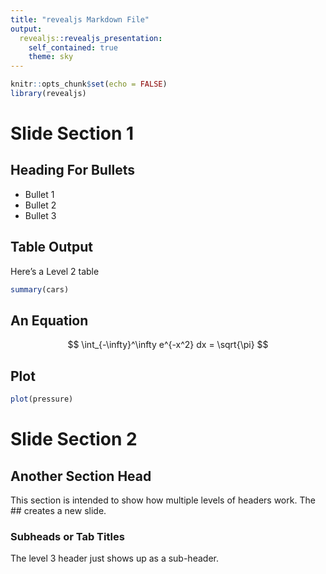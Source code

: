 ```yaml
---
title: "revealjs Markdown File"
output: 
  revealjs::revealjs_presentation:
    self_contained: true
    theme: sky
---
```


```r
knitr::opts_chunk$set(echo = FALSE)
library(revealjs)
```

# Slide Section 1 {data-background=images/sf-image.jpg data-background-size=100%}

## Heading For Bullets

- Bullet 1
- Bullet 2
- Bullet 3

## Table Output

Here's a Level 2 table

```r
summary(cars)
```

## An Equation

$$
\int_{-\infty}^\infty e^{-x^2} dx = \sqrt{\pi}
$$

## Plot

```r
plot(pressure)
```

# Slide Section 2 {data-background=images/london_skyline.png data-background-size=100%}

## Another Section Head

This section is intended to show how multiple levels of headers work. The ## creates a new slide.

### Subheads or Tab Titles

The level 3 header just shows up as a sub-header.
